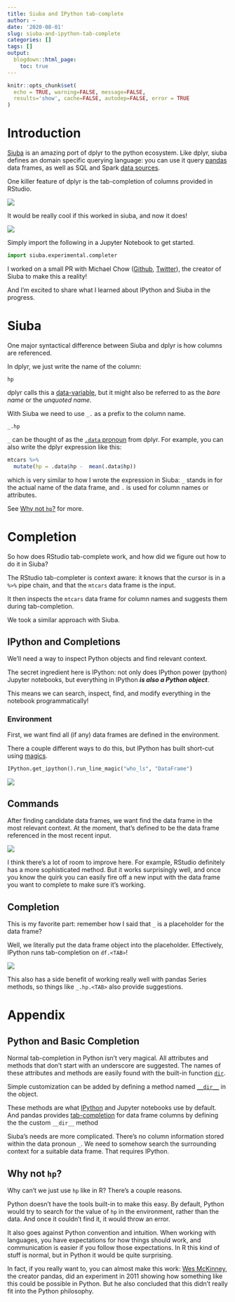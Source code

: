 ```yaml
---
title: Siuba and IPython tab-complete
author: ~
date: '2020-08-01'
slug: siuba-and-ipython-tab-complete
categories: []
tags: []
output:
  blogdown::html_page:
    toc: true
---
```


```r
knitr::opts_chunk$set(
  echo = TRUE, warning=FALSE, message=FALSE,
  results='show', cache=FALSE, autodep=FALSE, error = TRUE
)
```

# Introduction

[Siuba](https://github.com/machow/siuba)
is an amazing port of dplyr to the python ecosystem. 
Like dplyr, siuba defines an domain specific querying language: 
you can use it query [pandas](https://pandas.pydata.org/pandas-docs/stable/index.html)
data frames, as well as SQL and Spark 
[data sources](https://github.com/machow/siuba#using-with-a-sql-database).

One killer feature of dplyr is the tab-completion of columns provided in RStudio.

![](rstudio-mtcars.gif)

It would be really cool if this worked in siuba, and now it does!

![](ipython-mtcars.gif)

Simply import the following in a Jupyter Notebook to get started.

```python
import siuba.experimental.completer
```


I worked on a small PR with Michael Chow 
([Github](https://github.com/machow), [Twitter](https://twitter.com/chowthedog)),
the creator of Siuba to make this a reality!

And I'm excited to share what I learned about IPython and Siuba in the progress.

# Siuba

One major syntactical difference between Siuba and dplyr is how
columns are referenced.

In dplyr, we just write the name of the column:
```
hp
```
dplyr calls this a [data-variable](https://dplyr.tidyverse.org/articles/programming.html#data--and-env-variables),
but it might also be referred to as
the _bare name_ or the _unquoted name_.

With Siuba we need to use `_.` as a prefix to the column name.
```
_.hp
```

`_` can be thought of as the [`.data` pronoun](https://dplyr.tidyverse.org/articles/programming.html#indirection)
from dplyr. For example, you can also write the dplyr expression like this:

```r
mtcars %>%
  mutate(hp = .data$hp -  mean(.data$hp))
```

which is very similar to how I wrote the expression in Siuba: 
`_` stands in for the actual name of the data frame, 
and `.` is used for column names or attributes.

See [Why not `hp`?](#why-not-hp) for more.

# Completion

So how does RStudio tab-complete work, and how did we figure out how to do it
in Siuba?

The RStudio tab-completer is context aware: 
it knows that the cursor is in a `%>%` pipe chain, and that the `mtcars`
data frame is the input. 

It then inspects the `mtcars` data frame for column names
and suggests them during tab-completion.

We took a similar approach with Siuba.

## IPython and Completions

We'll need a way to inspect Python objects and find relevant context.

The secret ingredient here is IPython: 
not only does IPython power (python) Jupyter notebooks,
but everything in IPython _**is also a Python object**_.

This means we can search, inspect, find, and modify everything in the
notebook programmatically!


### Environment

First, we want find all (if any) data frames are defined in the environment.

There a couple different ways to do this, but IPython has built
short-cut using 
[magics](https://ipython.readthedocs.io/en/stable/interactive/magics.html#magic-who_ls).

```python
IPython.get_ipython().run_line_magic("who_ls", "DataFrame")
```

![](carbon-env.svg)

## Commands

After finding candidate data frames, we want find the data frame
in the most relevant context. 
At the moment, that's defined to be the data frame
referenced in the most recent input.

![](carbon-code.svg)

I think there's a lot of room to improve here. For example, RStudio definitely
has a more sophisticated method. But it works surprisingly well,
and once you know the quirk you can easily fire off a new input with the
data frame you want to complete to make sure it's working.


## Completion

This is my favorite part: remember how I said that `_` is a placeholder
for the data frame?

Well, we literally put the data frame object into the placeholder. 
Effectively, IPython runs tab-completion on `df.<TAB>`!

![](df-placeholder.svg)

This also has a side benefit of working really well with pandas Series methods,
so things like `_.hp.<TAB>` also provide suggestions.

# Appendix

## Python and Basic Completion

Normal tab-completion in Python isn't very magical. 
All attributes and methods that don't start with an underscore are
suggested. The names of these attributes and methods are easily found
with the built-in function [`dir`](https://docs.python.org/3/library/functions.html#dir).

Simple customization can be added by defining a method named
[`__dir__`](https://docs.python.org/3/reference/datamodel.html#object.__dir__)
in the object. 

These methods are what [IPython](https://ipython.readthedocs.io/en/stable/config/integrating.html)
and Jupyter notebooks use by default. 
And pandas provides [tab-completion](https://github.com/pandas-dev/pandas/pull/5050/files#diff-9c718a39eb63c1bfac4fbeacf2906ffdR56-R60)
for data frame columns by defining the the custom `__dir__` method

Siuba's needs are more complicated. There's no column information stored
within the data pronoun `_`. We need to somehow search the surrounding context
for a suitable data frame. That requires IPython.


## Why not `hp`?

Why can't we just use `hp` like in R? There's a couple reasons.

Python doesn't have the tools built-in to make this easy. 
By default, Python would try to search for the value of `hp` in the environment,
rather than the data. And once it couldn't find it, it would throw an
error.

It also goes against Python convention and intuition. 
When working with languages, you have expectations for how things should work,
and communication is easier if you follow those expectations.
In R this kind of stuff is normal, but in Python it would be quite surprising. 

In fact, if you really want to, you can almost make this work: 
[Wes McKinney](https://wesmckinney.com/blog/python-r-and-the-allure-of-magic/), 
the creator pandas, did an experiment in 2011 showing how something like this 
could be possible in Python. But he also concluded that this didn't really
fit into the Python philosophy.
